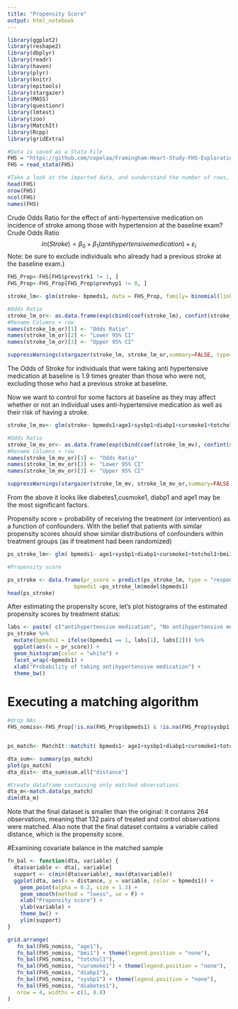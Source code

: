 ```yaml
---
title: "Propensity Score"
output: html_notebook
---
```



```r
library(ggplot2)
library(reshape2)
library(dbplyr)
library(readr)
library(haven)
library(plyr)
library(knitr)
library(epitools)
library(stargazer)
library(MASS)
library(questionr)
library(lmtest)
library(zoo)
library(MatchIt)
library(Rcpp)
library(gridExtra)
```

```r
#Data is saved as a Stata File
FHS = "https://github.com/copelaa/Framingham-Heart-Study-FHS-Exploration/blob/master/framinghamdata.dta?raw=true"
FHS = read_stata(FHS)

#Take a look at the imported data, and sunderstand the number of rows, columns and column names
head(FHS)
nrow(FHS)
ncol(FHS)
names(FHS)
```

Crude Odds Ratio for the effect of anti-hypertensive medication on incidence of stroke among those with hypertension at the baseline exam?
Crude Odds Ratio
$$
ln(Stroke)=\beta_0+\beta_1(antihypertensive medication)+\varepsilon_i
$$
Note: be sure to exclude individuals who already had a previous stroke at the baseline exam.)
```r
FHS_Prop<-FHS[FHS$prevstrk1 != 1, ]
FHS_Prop<-FHS_Prop[FHS_Prop$prevhyp1 != 0, ]

stroke_lm<- glm(stroke~ bpmeds1, data = FHS_Prop, family= binomial(link = "logit"))

#Odds Ratio
stroke_lm_or<- as.data.frame(exp(cbind(coef(stroke_lm), confint(stroke_lm))))
#Rename Columns + row
names(stroke_lm_or)[1] <- "Odds Ratio"
names(stroke_lm_or)[2] <- "Lower 95% CI"
names(stroke_lm_or)[3] <- "Upper 95% CI"

suppressWarnings(stargazer(stroke_lm, stroke_lm_or,summary=FALSE, type="text", title = "Log Odds and Odds Ratio"))

```
The Odds of Stroke for individuals that were taking anti hypertensive medication at baseline is 1.9 times greater than those who were not, excluding those who had a previous stroke at baseline.

Now we want to control for some factors at baseline as they may affect whether or not an individual uses anti-hypertensive medication as well as their risk of having a stroke. 

```r

stroke_lm_mv<- glm(stroke~ bpmeds1+age1+sysbp1+diabp1+cursmoke1+totchol1+bmi1+diabetes1, data = FHS_Prop, family= binomial(link = "logit"))

#Odds Ratio
stroke_lm_mv_or<- as.data.frame(exp(cbind(coef(stroke_lm_mv), confint(stroke_lm_mv))))
#Rename Columns + row
names(stroke_lm_mv_or)[1] <- "Odds Ratio"
names(stroke_lm_mv_or)[2] <- "Lower 95% CI"
names(stroke_lm_mv_or)[3] <- "Upper 95% CI"

suppressWarnings(stargazer(stroke_lm_mv, stroke_lm_mv_or,summary=FALSE, type="text", title = "Log Odds and Odds Ratio"))
```

From the above it looks like diabetes1,cusmoke1, diabp1 and age1 may be the most significant factors. 

Propensity score = probability of receiving the treatment (or intervention) as a function of confounders. With the belief that patients with similar propensity scores should show similar distributions of confounders within treatment groups (as if treatment had been randomized) 

```r

ps_stroke_lm<- glm( bpmeds1~ age1+sysbp1+diabp1+cursmoke1+totchol1+bmi1+diabetes1, data = FHS_Prop, family= binomial(link = "logit"))

#Propensity score

ps_stroke <- data.frame(pr_score = predict(ps_stroke_lm, type = "response"),
                     bpmeds1 =ps_stroke_lm$model$bpmeds1)
head(ps_stroke)
```
After estimating the propensity score, let's plot histograms of the estimated propensity scores by treatment status:

```r
labs <- paste( c("antihypertensive medication", "No antihypertensive medication"))
ps_stroke %>%
  mutate(bpmeds1 = ifelse(bpmeds1 == 1, labs[1], labs[2])) %>%
  ggplot(aes(x = pr_score)) +
  geom_histogram(color = "white") +
  facet_wrap(~bpmeds1) +
  xlab("Probability of taking antihypertensive medication") +
  theme_bw()
```

# Executing a matching algorithm
```r
#drop NAs
FHS_nomiss<-FHS_Prop[!is.na(FHS_Prop$bpmeds1) & !is.na(FHS_Prop$sysbp1) & !is.na(FHS_Prop$diabp1) & !is.na(FHS_Prop$cursmoke1) & !is.na(FHS_Prop$age1) & !is.na(FHS_Prop$totchol1) & !is.na(FHS_Prop$bmi1) & !is.na(FHS_Prop$diabetes1),]


ps_match<- MatchIt::matchit( bpmeds1~ age1+sysbp1+diabp1+cursmoke1+totchol1+bmi1+diabetes1, data = FHS_nomiss, method= "nearest")

dta_sum<- summary(ps_match)
plot(ps_match)
dta_dist<- dta_sum$sum.all["distance"]

#Create dataframe containing only matched observations 
dta_m<-match.data(ps_match)
dim(dta_m)

```
Note that the final dataset is smaller than the original: it contains 264 observations, meaning that 132 pairs of treated and control observations were matched. Also note that the final dataset contains a variable called distance, which is the propensity score.

#Examining covariate balance in the matched sample 

```r
fn_bal <- function(dta, variable) {
  dta$variable <- dta[, variable]
  support <- c(min(dta$variable), max(dta$variable))
  ggplot(dta, aes(x = distance, y = variable, color = bpmeds1)) +
    geom_point(alpha = 0.2, size = 1.3) +
    geom_smooth(method = "loess", se = F) +
    xlab("Propensity score") +
    ylab(variable) +
    theme_bw() +
    ylim(support)
}

grid.arrange(
   fn_bal(FHS_nomiss, "age1"),
   fn_bal(FHS_nomiss, "bmi1") + theme(legend.position = "none"),
   fn_bal(FHS_nomiss, "totchol1"),
   fn_bal(FHS_nomiss, "cursmoke1") + theme(legend.position = "none"),
   fn_bal(FHS_nomiss, "diabp1"),
   fn_bal(FHS_nomiss, "sysbp1") + theme(legend.position = "none"),
   fn_bal(FHS_nomiss, "diabetes1"),
   nrow = 4, widths = c(1, 0.8)
)
   
```